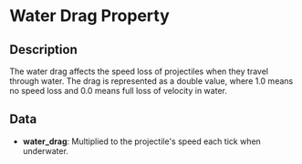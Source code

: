 # Water Drag Property

## Description

  
The water drag affects the speed loss of projectiles when they travel through water. The drag is represented as a doublevalue, where 1.0 means no speed loss and 0.0 means full loss of velocity in water.

## Data

- **water_drag**:  Multiplied to the projectile's speed each tick when underwater.

